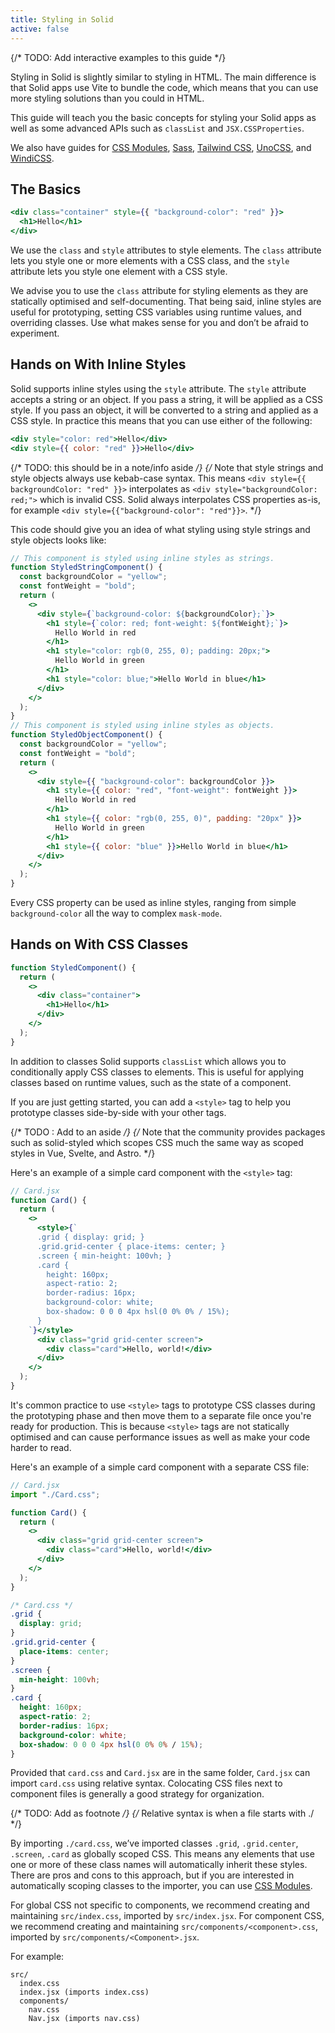 ```yaml
---
title: Styling in Solid
active: false
---
```


{/* TODO: Add interactive examples to this guide */}

Styling in Solid is slightly similar to styling in HTML. The main difference is that Solid apps use Vite to bundle the code, which means that you can use more styling solutions than you could in HTML.

This guide will teach you the basic concepts for styling your Solid apps as well as some advanced APIs such as `classList` and `JSX.CSSProperties`.

We also have guides for [CSS Modules](#TODO), [Sass](#TODO), [Tailwind CSS](#TODO), [UnoCSS](#TODO), and [WindiCSS](#TODO).

## The Basics

```jsx
<div class="container" style={{ "background-color": "red" }}>
  <h1>Hello</h1>
</div>
```

We use the `class` and `style` attributes to style elements. The `class` attribute lets you style one or more elements with a CSS class, and the `style` attribute lets you style one element with a CSS style.

We advise you to use the `class` attribute for styling elements as they are statically optimised and self-documenting. That being said, inline styles are useful for prototyping, setting CSS variables using runtime values, and overriding classes. Use what makes sense for you and don’t be afraid to experiment.

## Hands on With Inline Styles

Solid supports inline styles using the `style` attribute. The `style` attribute accepts a string or an object. If you pass a string, it will be applied as a CSS style. If you pass an object, it will be converted to a string and applied as a CSS style. In practice this means that you can use either of the following:

```jsx
<div style="color: red">Hello</div>
<div style={{ color: "red" }}>Hello</div>
```

{/* TODO: this should be in a note/info aside */}
{/* Note that style strings and style objects always use kebab-case syntax. This means `<div style={{ backgroundColor: "red" }}>` interpolates as `<div style="backgroundColor: red;">` which is invalid CSS. Solid always interpolates CSS properties as-is, for example `<div style={{"background-color": "red"}}>`. */}

This code should give you an idea of what styling using style strings and style objects looks like:

```jsx
// This component is styled using inline styles as strings.
function StyledStringComponent() {
  const backgroundColor = "yellow";
  const fontWeight = "bold";
  return (
    <>
      <div style={`background-color: ${backgroundColor};`}>
        <h1 style={`color: red; font-weight: ${fontWeight};`}>
          Hello World in red
        </h1>
        <h1 style="color: rgb(0, 255, 0); padding: 20px;">
          Hello World in green
        </h1>
        <h1 style="color: blue;">Hello World in blue</h1>
      </div>
    </>
  );
}
// This component is styled using inline styles as objects.
function StyledObjectComponent() {
  const backgroundColor = "yellow";
  const fontWeight = "bold";
  return (
    <>
      <div style={{ "background-color": backgroundColor }}>
        <h1 style={{ color: "red", "font-weight": fontWeight }}>
          Hello World in red
        </h1>
        <h1 style={{ color: "rgb(0, 255, 0)", padding: "20px" }}>
          Hello World in green
        </h1>
        <h1 style={{ color: "blue" }}>Hello World in blue</h1>
      </div>
    </>
  );
}
```

Every CSS property can be used as inline styles, ranging from simple `background-color` all the way to complex `mask-mode`.

## Hands on With CSS Classes

```jsx
function StyledComponent() {
  return (
    <>
      <div class="container">
        <h1>Hello</h1>
      </div>
    </>
  );
}
```

In addition to classes Solid supports `classList` which allows you to conditionally apply CSS classes to elements. This is useful for applying classes based on runtime values, such as the state of a component.

If you are just getting started, you can add a `<style>` tag to help you prototype classes side-by-side with your other tags.

{/* TODO : Add to an aside */}
{/* Note that the community provides packages such as solid-styled which scopes CSS much the same way as scoped styles in Vue, Svelte, and Astro. */}

Here's an example of a simple card component with the `<style>` tag:

```jsx
// Card.jsx
function Card() {
  return (
    <>
      <style>{`
      .grid { display: grid; }
      .grid.grid-center { place-items: center; }
      .screen { min-height: 100vh; }
      .card {
        height: 160px;
        aspect-ratio: 2;
        border-radius: 16px;
        background-color: white;
        box-shadow: 0 0 0 4px hsl(0 0% 0% / 15%);
      }
    `}</style>
      <div class="grid grid-center screen">
        <div class="card">Hello, world!</div>
      </div>
    </>
  );
}
```

It's common practice to use `<style>` tags to prototype CSS classes during the prototyping phase and then move them to a separate file once you're ready for production. This is because `<style>` tags are not statically optimised and can cause performance issues as well as make your code harder to read.

Here's an example of a simple card component with a separate CSS file:

```jsx
// Card.jsx
import "./Card.css";

function Card() {
  return (
    <>
      <div class="grid grid-center screen">
        <div class="card">Hello, world!</div>
      </div>
    </>
  );
}
```

```css
/* Card.css */
.grid {
  display: grid;
}
.grid.grid-center {
  place-items: center;
}
.screen {
  min-height: 100vh;
}
.card {
  height: 160px;
  aspect-ratio: 2;
  border-radius: 16px;
  background-color: white;
  box-shadow: 0 0 0 4px hsl(0 0% 0% / 15%);
}
```

Provided that `card.css` and `Card.jsx` are in the same folder, `Card.jsx` can import `card.css` using relative syntax. Colocating CSS files next to component files is generally a good strategy for organization.

{/* TODO: Add as footnote */}
{/* Relative syntax is when a file starts with ./ */}

By importing `./card.css`, we’ve imported classes `.grid`, `.grid.center`, `.screen`, `.card` as globally scoped CSS. This means any elements that use one or more of these class names will automatically inherit these styles. There are pros and cons to this approach, but if you are interested in automatically scoping classes to the importer, you can use [CSS Modules](#TODO).

For global CSS not specific to components, we recommend creating and maintaining `src/index.css`, imported by `src/index.jsx`. For component CSS, we recommend creating and maintaining `src/components/<component>.css`, imported by `src/components/<Component>.jsx`.

For example: 

```
src/
  index.css
  index.jsx (imports index.css)
  components/
    nav.css
    Nav.jsx (imports nav.css)
```